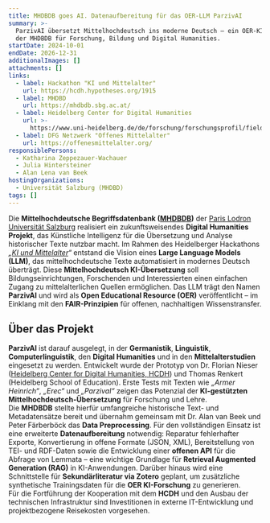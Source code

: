 ```yaml
---
title: MHDBDB goes AI. Datenaufbereitung für das OER-LLM ParzivAI
summary: >-
  ParzivAI übersetzt Mittelhochdeutsch ins moderne Deutsch – ein OER-KI-Projekt
  der MHDBDB für Forschung, Bildung und Digital Humanities.
startDate: 2024-10-01
endDate: 2026-12-31
additionalImages: []
attachments: []
links:
  - label: Hackathon "KI und Mittelalter"
    url: https://hcdh.hypotheses.org/1915
  - label: MHDBD
    url: https://mhdbdb.sbg.ac.at/
  - label: Heidelberg Center for Digital Humanities
    url: >-
      https://www.uni-heidelberg.de/de/forschung/forschungsprofil/fields-of-focus/field-of-focus-iii/forschungsschwerpunkte/heidelberg-center-for-digital-humanities-hcdh
  - label: DFG Netzwerk "Offenes Mittelalter"
    url: https://offenesmittelalter.org/
responsiblePersons:
  - Katharina Zeppezauer-Wachauer
  - Julia Hintersteiner
  - Alan Lena van Beek
hostingOrganizations:
  - Universität Salzburg (MHDBD)
tags: []
---
```

Die **Mittelhochdeutsche Begriffsdatenbank ([MHDBDB](https://mhdbdb.sbg.ac.at/))** der [Paris Lodron Universität Salzburg](/consortium/university-of-salzburg/) realisiert ein zukunftsweisendes **Digital Humanities Projekt**, das Künstliche Intelligenz für die Übersetzung und Analyse historischer Texte nutzbar macht. Im Rahmen des Heidelberger Hackathons *„[KI und Mittelalter](https://hcdh.hypotheses.org/1915)“* entstand die Vision eines **Large Language Models (LLM)**, das mittelhochdeutsche Texte automatisiert in modernes Deutsch überträgt. Diese **Mittelhochdeutsch KI-Übersetzung** soll Bildungseinrichtungen, Forschenden und Interessierten einen einfachen Zugang zu mittelalterlichen Quellen ermöglichen. Das LLM trägt den Namen **ParzivAI** und wird als **Open Educational Resource (OER)** veröffentlicht – im Einklang mit den **FAIR-Prinzipien** für offenen, nachhaltigen Wissenstransfer.

## Über das Projekt

**ParzivAI** ist darauf ausgelegt, in der **Germanistik**, **Linguistik**, **Computerlinguistik**, den **Digital Humanities** und in den **Mittelalterstudien** eingesetzt zu werden. Entwickelt wurde der Prototyp von Dr. Florian Nieser ([Heidelberg Center for Digital Humanities, HCDH](https://www.uni-heidelberg.de/de/forschung/forschungsprofil/fields-of-focus/field-of-focus-iii/forschungsschwerpunkte/heidelberg-center-for-digital-humanities-hcdh)) und Thomas Renkert (Heidelberg School of Education). Erste Tests mit Texten wie *„Armer Heinrich“*, *„Erec“* und *„Parzival“* zeigen das Potenzial der **KI-gestützten Mittelhochdeutsch-Übersetzung** für Forschung und Lehre.\
Die **MHDBDB** stellte hierfür umfangreiche historische Text- und Metadatensätze bereit und übernahm gemeinsam mit Dr. Alan van Beek und Peter Färberböck das **Data Preprocessing**. Für den vollständigen Einsatz ist eine erweiterte **Datenaufbereitung** notwendig: Reparatur fehlerhafter Exporte, Konvertierung in offene Formate (JSON, XML), Bereitstellung von TEI- und RDF-Daten sowie die Entwicklung einer **offenen API** für die Abfrage von Lemmata – eine wichtige Grundlage für **Retrieval Augmented Generation (RAG)** in KI-Anwendungen. Darüber hinaus wird eine Schnittstelle für **Sekundärliteratur via Zotero** geplant, um zusätzliche synthetische Trainingsdaten für die **OER KI-Forschung** zu generieren.\
Für die Fortführung der Kooperation mit dem **HCDH** und den Ausbau der technischen Infrastruktur sind Investitionen in externe IT-Entwicklung und projektbezogene Reisekosten vorgesehen.
